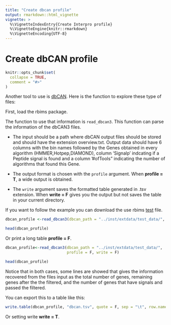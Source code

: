 ```yaml
---
title: "Create dbcan profile"
output: rmarkdown::html_vignette
vignette: >
  %\VignetteIndexEntry{Create Interpro profile}
  %\VignetteEngine{knitr::rmarkdown}
  %\VignetteEncoding{UTF-8}
---
```



# Create dbCAN profile

```r
knitr::opts_chunk$set(
  collapse = TRUE,
  comment = "#>"
)
```

Another tool to use is [dbCAN](https://bcb.unl.edu/dbCAN2/). Here is the function to explore these type of files:

First, load the rbims package.



The function to use that information is `read_dbcan3`. This function can parse the information of the dbCAN3 files.

-   The input should be a path where dbCAN output files should be stored and should have the extension overview.txt. Output data should have 6 columns with the bin names followed by the Genes obtained in every algorithm (HMMER,Hotpep,DIAMOND), column 'Signalp' indcating if a Peptide signal is found and a column '#ofTools" indicating the number of algorithms that found this Gene.

-   The output format is chosen with the `profile` argument. When **profile = T**, a wide output is obtained.

-   The `write` argument saves the formatted table generated in .tsv extension. When **write = F** gives you the output but not saves the table in your current directory. 

If you want to follow the example you can download the use rbims [test](https://github.com/Steph0522/Rbims_workflow/tree/main/inst/extdata_new) file.

```r
dbcan_profile <-read_dbcan3(dbcan_path = "../inst/extdata/test_data/",  profile = T, write = F)
```

```r
head(dbcan_profile)
```

Or print a long table **profile = F**.

```r
dbcan_profile<-read_dbcan3(dbcan_path = "../inst/extdata/test_data/",  
                           profile = F, write = F)
```

```r
head(dbcan_profile)
```

Notice that in both cases, some lines are showed that gives the information recovered from the files input as the total number of genes, remaining genes after the the filtered, and the number of genes that have signals and passed the filtered. 

You can export this to a table like this:

```r
write.table(dbcan_profile, "dbcan.tsv", quote = F, sep = "\t", row.names = F, col.names = T)
```

Or setting write  **write = T**. 